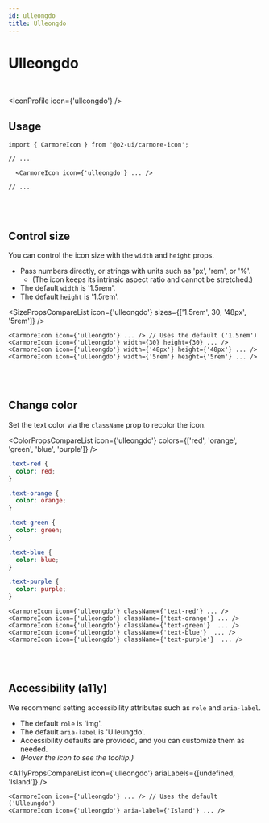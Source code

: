 ```yaml
---
id: ulleongdo
title: Ulleongdo
---
```




# Ulleongdo

<br />

<IconProfile icon={'ulleongdo'} />

## Usage

```tsx
import { CarmoreIcon } from '@o2-ui/carmore-icon';

// ...

  <CarmoreIcon icon={'ulleongdo'} ... />

// ...
```

<br />
<br />

## Control size

You can control the icon size with the `width` and `height` props.

- Pass numbers directly, or strings with units such as 'px', 'rem', or '%'.
  - (The icon keeps its intrinsic aspect ratio and cannot be stretched.)
- The default `width` is '1.5rem'.
- The default `height` is '1.5rem'.

<SizePropsCompareList icon={'ulleongdo'} sizes={['1.5rem', 30, '48px', '5rem']} />

```tsx
<CarmoreIcon icon={'ulleongdo'} ... /> // Uses the default ('1.5rem')
<CarmoreIcon icon={'ulleongdo'} width={30} height={30} ... />
<CarmoreIcon icon={'ulleongdo'} width={'48px'} height={'48px'} ... />
<CarmoreIcon icon={'ulleongdo'} width={'5rem'} height={'5rem'} ... />
```

<br />
<br />

## Change color

Set the text color via the `className` prop to recolor the icon.

<ColorPropsCompareList icon={'ulleongdo'} colors={['red', 'orange', 'green', 'blue', 'purple']} />

```css
.text-red {
  color: red;
}

.text-orange {
  color: orange;
}

.text-green {
  color: green;
}

.text-blue {
  color: blue;
}

.text-purple {
  color: purple;
}
```

```tsx
<CarmoreIcon icon={'ulleongdo'} className={'text-red'} ... />
<CarmoreIcon icon={'ulleongdo'} className={'text-orange'} ... />
<CarmoreIcon icon={'ulleongdo'} className={'text-green'}  ... />
<CarmoreIcon icon={'ulleongdo'} className={'text-blue'}  ... />
<CarmoreIcon icon={'ulleongdo'} className={'text-purple'}  ... />
```

<br />
<br />

## Accessibility (a11y)

We recommend setting accessibility attributes such as `role` and `aria-label`.

- The default `role` is 'img'.
- The default `aria-label` is 'Ulleungdo'.
- Accessibility defaults are provided, and you can customize them as needed.
- _(Hover the icon to see the tooltip.)_

<A11yPropsCompareList icon={'ulleongdo'} ariaLabels={[undefined, 'Island']} />

```tsx
<CarmoreIcon icon={'ulleongdo'} ... /> // Uses the default ('Ulleungdo')
<CarmoreIcon icon={'ulleongdo'} aria-label={'Island'} ... />
```
